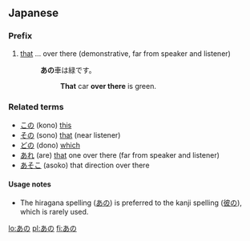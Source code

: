 ==Japanese==
{{Japanese demonstratives}}

===Prefix===
{{ja-pos|h|prefix|kanji=彼の|rom=ano}}

# [[that]] ... over there (demonstrative, far from speaker and listener)
#:'''あの'''車は緑です。
#::'''That''' car '''over there''' is green.

===Related terms===
*[[この]] (kono) [[this]]
*[[その]] (sono) [[that]] (near listener)
*[[どの]] (dono) [[which]]
*[[あれ]] (are) [[that]] one over there (far from speaker and listener)
*[[あそこ]] (asoko) that direction over there

====Usage notes====
*The hiragana spelling ([[あの]]) is preferred to the kanji spelling ([[彼の]]), which is rarely used.

[[lo:あの]]
[[pl:あの]]
[[fi:あの]]